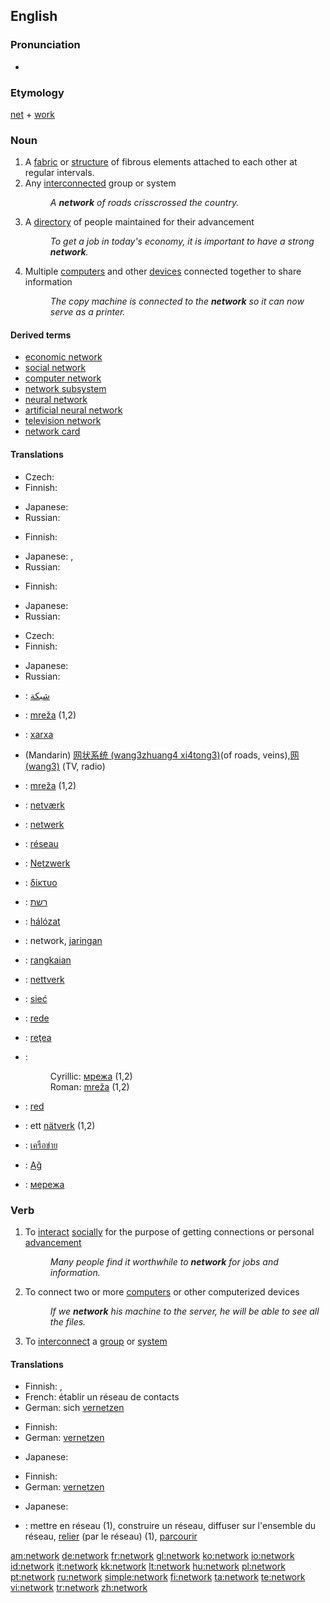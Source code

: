 {{wikipedia}}
==English==

===Pronunciation===
*{{audio|en-us-network.ogg|Audio (US)}}

===Etymology===
[[net]] + [[work]]

===Noun===
{{en-noun}}
# A [[fabric]] or [[structure]] of fibrous elements attached to each other at regular intervals.
# Any [[interconnect]]ed group or system
#:''A '''network''' of roads crisscrossed the country.''
# A [[directory]] of people maintained for their advancement
#:''To get a job in today's economy, it is important to have a strong '''network'''.''
# Multiple [[computer]]s and other [[device]]s connected together to share information
#:''The copy machine is connected to the '''network''' so it can now serve as a printer.''

====Derived terms====
* [[economic network]]
* [[social network]]
* [[computer network]]
* [[network subsystem]]
* [[neural network]]
* [[artificial neural network]]
* [[television network]]
* [[network card]]

====Translations====
{{trans-top|fabric or structure of fibrous elements}}
* Czech: {{t-|cs|síť|f}}
* Finnish: {{t+|fi|verkko}}
{{trans-mid}}
* Japanese: {{t|ja|編み目|tr=amime|sc=Jpan}}
* Russian: {{t|ru|сеть|f|tr=s'et'|sc=Cyrl}}
{{trans-bottom}}

{{trans-top|interconnected group or system}}
* Finnish: {{t+|fi|verkko}}
{{trans-mid}}
* Japanese: {{t+|ja|網|tr=mō|sc=Jpan}}, {{t-|ja|系統|tr=kētō|sc=Jpan}}
* Russian: {{t|ru|сеть|f|tr=s'et'|sc=Cyrl}}
{{trans-bottom}}

{{trans-top|directory of people}}
* Finnish: {{t-|fi|verkosto}}
{{trans-mid}}
* Japanese: {{t|ja|人脈|tr=jinmyaku|sc=Jpan}}
* Russian: {{t|ru|связи|f|p|tr=sv'ázi|sc=Cyrl}}
{{trans-bottom}}

{{trans-top|multiple computers and other devices connected together}}
* Czech: {{t-|cs|síť|f}}
* Finnish: {{t+|fi|verkko}}
{{trans-mid}}
* Japanese: {{t+|ja|ネットワーク|tr=nettowāku|sc=Jpan}}
* Russian: {{t|ru|сеть|f|tr=s'et'|sc=Cyrl}}
{{trans-bottom}}

{{ttbc-top}}
* {{ttbc|Arabic}}: [[شبكة]]
* {{ttbc|Bosnian}}: [[mreža#Bosnian|mreža]] {{f}} (1,2)
* {{ttbc|Catalan}}: [[xarxa]]
* {{ttbc|Chinese}} (Mandarin) [[网状系统 (wang3zhuang4 xi4tong3)]](of roads, veins),[[网 (wang3)]] (TV, radio)
* {{ttbc|Croatian}}: [[mreža#Croatian|mreža]] {{f}} (1,2)
* {{ttbc|Danish}}: [[netværk]]
* {{ttbc|Dutch}}: [[netwerk]]
* {{ttbc|French}}: [[réseau]]
* {{ttbc|German}}: [[Netzwerk]] {{n}}
* {{ttbc|Greek}}: [[δίκτυο]] {{n}}
* {{ttbc|Hebrew}}: [[רשת]] {{f}}
{{ttbc-mid}}
* {{ttbc|Hungarian}}: [[hálózat]]
* {{ttbc|Indonesian}}: network, [[jaring]]an
* {{ttbc|Malay}}: [[rangkai]]an
* {{ttbc|Norwegian}}: [[nettverk]]
* {{ttbc|Polish}}: [[sieć]] {{f}}
* {{ttbc|Portuguese}}: [[rede]]
* {{ttbc|Romanian}}: [[reţea]] {{f}}
* {{ttbc|Serbian}}:
*:Cyrillic: [[мрежа#Serbian|мрежа]] {{f}} (1,2)
*:Roman: [[mreža#Serbian|mreža]] {{f}} (1,2)
* {{ttbc|Spanish}}: [[red#Spanish|red]]
* {{ttbc|Swedish}}: ett [[nätverk]] (1,2)
* {{ttbc|Thai}}: [[เครือข่าย]]
* {{ttbc|Turkish}}: [[Ağ]]
* {{ttbc|Ukrainian}}: [[мережа]] {{f}}
{{ttbc-bottom}}

===Verb===
{{en-verb|network|ing}}

# {{intransitive}} To [[interact]] [[social]]ly for the purpose of getting connections or personal [[advance]]ment
#:''Many people find it worthwhile to '''network''' for jobs and information.''
# {{transitive}} To connect two or more [[computer]]s or other computerized devices
#:''If we '''network''' his machine to the server, he will be able to see all the files.''
# {{transitive}} To [[interconnect]] a [[group]] or [[system]]

====Translations====
{{trans-top|interact socially}}
* Finnish: {{t|fi|verkottua}}, {{t|fi|verkostoitua}}
* French: établir un réseau de contacts
*German: sich [[vernetzen]]
{{trans-mid}}
{{trans-bottom}}

{{trans-top|to connect two or more computers or other computerized devices}}
* Finnish: {{t|fi|verkottaa}}
*German: [[vernetzen]]
{{trans-mid}}
* Japanese: {{t|ja|ネットに接続する|tr=netto ni setsuzoku suru|sc=Jpan}}
{{trans-bottom}}

{{trans-top|to interconnect a group or system}}
* Finnish: {{t|fi|verkottaa}}
*German: [[vernetzen]]
{{trans-mid}}
* Japanese: {{t|ja|系統を組む|tr=kētō wo kumu|sc=Jpan}}
{{trans-bottom}}

{{ttbc-top}}
* {{ttbc|French}}: mettre en réseau (1), construire un réseau, diffuser sur l'ensemble du réseau, [[relier]] (par le réseau) (1), [[parcourir]]
{{ttbc-bottom}}

[[am:network]]
[[de:network]]
[[fr:network]]
[[gl:network]]
[[ko:network]]
[[io:network]]
[[id:network]]
[[it:network]]
[[kk:network]]
[[lt:network]]
[[hu:network]]
[[pl:network]]
[[pt:network]]
[[ru:network]]
[[simple:network]]
[[fi:network]]
[[ta:network]]
[[te:network]]
[[vi:network]]
[[tr:network]]
[[zh:network]]